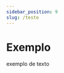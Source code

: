 ```yaml
---
sidebar_position: 9
slug: /teste
---
```



# Exemplo

<ItemCard 
    nome="Teste de Item" 
    raridade="comum"
    tags="Arma,Gemtech">
    exemplo de texto
</ItemCard>